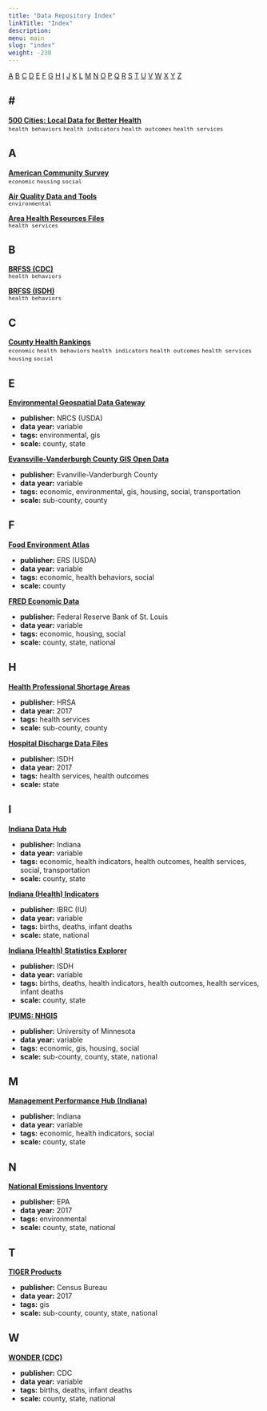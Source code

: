 ```yaml
---
title: "Data Repository Index"
linkTitle: "Index"
description:
menu: main
slug: "index"
weight: -230
---
```


[A](#a) [B](#b) [C](#c) [D](#d) [E](#e) [F](#f) [G](#g) [H](#h) [I](#i) [J](#j) [K](#k) [L](#l) [M](#m) [N](#n) [O](#o) [P](#p) [Q](#q) [R](#r) [S](#s) [T](#t) [U](#u) [V](#v) [W](#w) [X](#x) [Y](#y) [Z](#z)

## # #

[**500 Cities: Local Data for Better Health**](/500-cities)  
<font size="2">`health behaviors` `health indicators` `health outcomes` `health services`</font> 

## A

[**American Community Survey**](/acs)  
<font size="2">`economic` `housing` `social`</font> 

[**Air Quality Data and Tools**](/air-quality)  
<font size="2">`environmental`</font> 

[**Area Health Resources Files**](/ahrf)  
<font size="2">`health services`</font> 

## B

[**BRFSS (CDC)**](/brfss-cdc)  
<font size="2">`health behaviors`</font> 

[**BRFSS (ISDH)**](/brfss-isdh)  
<font size="2">`health behaviors`</font>

## C

[**County Health Rankings**](http://www.countyhealthrankings.org/explore-health-rankings/rankings-data-documentation)  
<font size="2">`economic` `health behaviors` `health indicators` `health outcomes` `health services` `housing` `social`</font> 

## E

[**Environmental Geospatial Data Gateway**](https://datagateway.nrcs.usda.gov/)

* **publisher:** NRCS (USDA) 
* **data year:** variable
* **tags:** environmental, gis
* **scale:** county, state

[**Evansville-Vanderburgh County GIS Open Data**](https://fred.stlouisfed.org/search?st=vanderburgh+county)

* **publisher:** Evanville-Vanderburgh County 
* **data year:** variable
* **tags:** economic, environmental, gis, housing, social, transportation
* **scale:** sub-county, county

## F

[**Food Environment Atlas**](https://www.ers.usda.gov/data-products/food-environment-atlas/go-to-the-atlas/)

* **publisher:** ERS (USDA) 
* **data year:** variable
* **tags:** economic, health behaviors, social
* **scale:** county

[**FRED Economic Data**](https://fred.stlouisfed.org/search?st=vanderburgh+county)

* **publisher:** Federal Reserve Bank of St. Louis 
* **data year:** variable
* **tags:** economic, housing, social
* **scale:** county, state, national

## H

[**Health Professional Shortage Areas**](https://data.hrsa.gov/data/download)

* **publisher:** HRSA
* **data year:** 2017
* **tags:** health services
* **scale:** sub-county, county

[**Hospital Discharge Data Files**](https://www.in.gov/isdh/20624.htm)

* **publisher:** ISDH
* **data year:** 2017
* **tags:** health services, health outcomes
* **scale:** state

## I

[**Indiana Data Hub**](https://hub.mph.in.gov/)

* **publisher:** Indiana 
* **data year:** variable
* **tags:** economic, health indicators, health outcomes, health services, social, transportation
* **scale:** county, state

[**Indiana (Health) Indicators**](http://indianaindicators.org)

* **publisher:** IBRC (IU) 
* **data year:** variable
* **tags:** births, deaths, infant deaths
* **scale:** state, national

[**Indiana (Health) Statistics Explorer**](https://gis.in.gov/apps/isdh/meta/stats_layers.htm)

* **publisher:** ISDH
* **data year:** variable
* **tags:** births, deaths, health indicators, health outcomes, health services, infant deaths
* **scale:** county, state

[**IPUMS: NHGIS**](https://www.nhgis.org/)

* **publisher:** University of Minnesota
* **data year:** variable
* **tags:** economic, gis, housing, social
* **scale:** sub-county, county, state, national

## M

[**Management Performance Hub (Indiana)**](https://www.in.gov/mph/index.htm)

* **publisher:** Indiana 
* **data year:** variable
* **tags:** economic, health indicators, social
* **scale:** county, state

## N

[**National Emissions Inventory**](https://www.epa.gov/air-emissions-inventories/national-emissions-inventory-nei)

* **publisher:** EPA
* **data year:** 2017
* **tags:** environmental
* **scale:** county, state, national

## T

[**TIGER Products**](https://www.census.gov/geo/maps-data/data/tiger.html)

* **publisher:** Census Bureau
* **data year:** 2017
* **tags:** gis
* **scale:** sub-county, county, state, national

## W

[**WONDER (CDC)**](https://wonder.cdc.gov/)

* **publisher:** CDC
* **data year:** variable
* **tags:** births, deaths, infant deaths
* **scale:** county, state, national
